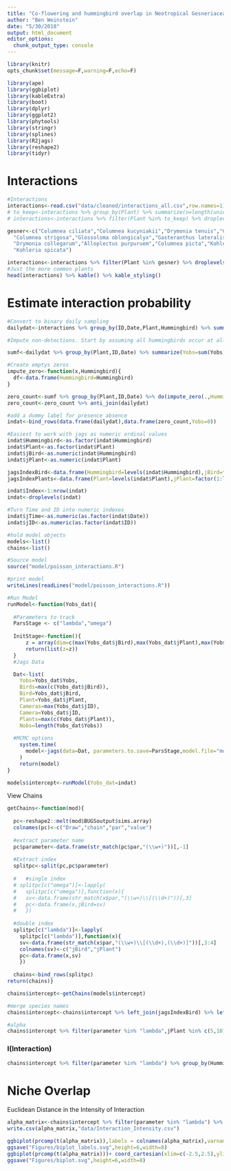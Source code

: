 ```yaml
---
title: "Co-flowering and hummingbird overlap in Neotropical Gesneriaceae: Phylogeny and Interactions"
author: "Ben Weinstein"
date: "5/30/2018"
output: html_document
editor_options: 
  chunk_output_type: console
---
```


```r
library(knitr)
opts_chunk$set(message=F,warning=F,echo=F)

library(ape)
library(ggbiplot)
library(kableExtra)
library(boot)
library(dplyr)
library(ggplot2)
library(phytools)
library(stringr)
library(splines)
library(R2jags)
library(reshape2)
library(tidyr)
```

# Interactions

```r
#Interactions
interactions<-read.csv("data/cleaned/interactions_all.csv",row.names=1)
# to_keep<-interactions %>% group_by(Plant) %>% summarize(n=length(unique(ID))) %>% arrange(n) %>% filter(n>3) %>% .$Plant
# interactions<-interactions %>% filter(Plant %in% to_keep) %>% droplevels()

gesner<-c("Columnea ciliata","Columnea kucyniakii","Drymonia tenuis","Columnea mastersonii","Gasteranthus quitensis","Drymonia teuscheri",
  "Columnea strigosa","Glossoloma oblongicalyx","Gasteranthus lateralis","Kohleria affinis","Besleria solanoides","Drymonia brochidodroma",
  "Drymonia collegarum","Alloplectus purpuruem","Columnea picta","Kohleria villosa","Columnea medicinalis","Glossoloma purpureum",
  "Kohleria spicata")

interactions<-interactions %>% filter(Plant %in% gesner) %>% droplevels()
#Just the more common plants
head(interactions) %>% kable() %>% kable_styling()
```

# Estimate interaction probability

```r
#Convert to binary daily sampling
dailydat<-interactions %>% group_by(ID,Date,Plant,Hummingbird) %>% summarize(Yobs=n())

#Impute non-detections. Start by assuming all hummingbirds occur at all elevations (can be relaxed)

sumf<-dailydat %>% group_by(Plant,ID,Date) %>% summarize(Yobs=sum(Yobs))

#Create emptys zeros
impute_zero<-function(x,Hummingbird){
  df<-data.frame(Hummingbird=Hummingbird)
}

zero_count<-sumf %>% group_by(Plant,ID,Date) %>% do(impute_zero(.,Hummingbird=levels(dailydat$Hummingbird)))
zero_count<-zero_count %>% anti_join(dailydat)

#add a dummy label for presence absence
indat<-bind_rows(data.frame(dailydat),data.frame(zero_count,Yobs=0))
```

```r
#Easiest to work with jags as numeric ordinal values
indat$Hummingbird<-as.factor(indat$Hummingbird)
indat$Plant<-as.factor(indat$Plant)
indat$jBird<-as.numeric(indat$Hummingbird)
indat$jPlant<-as.numeric(indat$Plant)

jagsIndexBird<-data.frame(Hummingbird=levels(indat$Hummingbird),jBird=factor(1:length(levels(indat$Hummingbird))))
jagsIndexPlants<-data.frame(Plant=levels(indat$Plant),jPlant=factor(1:length(levels(indat$Plant))))

indat$Index<-1:nrow(indat)
indat<-droplevels(indat)

#Turn Time and ID into numeric indexes
indat$jTime<-as.numeric(as.factor(indat$Date))
indat$jID<-as.numeric(as.factor(indat$ID))

```

```r
#hold model objects
models<-list()
chains<-list()
```

```r
#Source model
source("model/poisson_interactions.R")

#print model
writeLines(readLines("model/poisson_interactions.R"))

#Run Model
runModel<-function(Yobs_dat){
  
  #Parameters to track
  ParsStage <- c("lambda","omega")
  
  InitStage<-function(){
      z = array(dim=c(max(Yobs_dat$jBird),max(Yobs_dat$jPlant),max(Yobs_dat$jID)),data=max(Yobs_dat$Yobs)+1)
      return(list(z=z))
  }
  #Jags Data

  Dat<-list(
    Yobs=Yobs_dat$Yobs,
    Birds=max(c(Yobs_dat$jBird)),
    Bird=Yobs_dat$jBird,
    Plant=Yobs_dat$jPlant,
    Cameras=max(Yobs_dat$jID),
    Camera=Yobs_dat$jID,
    Plants=max(c(Yobs_dat$jPlant)),
    Nobs=length(Yobs_dat$Yobs))
  
  #MCMC options
    system.time(
      model<-jags(data=Dat, parameters.to.save=ParsStage,model.file="model/poisson_interactions.jags",n.thin=2,n.iter=5000,n.burnin=4000,inits=InitStage,n.chains=2,DIC=F)
    )
    return(model)
}

models$intercept<-runModel(Yobs_dat=indat)
```

View Chains

```r
getChains<-function(mod){
  
  pc<-reshape2::melt(mod$BUGSoutput$sims.array)
  colnames(pc)<-c("Draw","chain","par","value")
  
  #extract parameter name
  pc$parameter<-data.frame(str_match(pc$par,"(\\w+)"))[,-1]
  
  #Extract index
  splitpc<-split(pc,pc$parameter)
  
  #   #single index
  # splitpc[c("omega")]<-lapply(
  #   splitpc[c("omega")],function(x){
  #   sv<-data.frame(str_match(x$par,"(\\w+)\\[(\\d+)"))[,3]
  #   pc<-data.frame(x,jBird=sv)
  #   })
  
  #double index
  splitpc[c("lambda")]<-lapply(
    splitpc[c("lambda")],function(x){
    sv<-data.frame(str_match(x$par,"(\\w+)\\[(\\d+),(\\d+)]"))[,3:4]
    colnames(sv)<-c("jBird","jPlant")
    pc<-data.frame(x,sv)
    })
  
  chains<-bind_rows(splitpc)
return(chains)}
```

```r
chains$intercept<-getChains(models$intercept)

#merge species names
chains$intercept<-chains$intercept %>% left_join(jagsIndexBird) %>% left_join(jagsIndexPlants)

#alpha
chains$intercept %>% filter(parameter %in% "lambda",jPlant %in% c(5,10)) %>% ggplot(.,aes(x=value,fill=Plant)) + geom_histogram() + facet_wrap(~Hummingbird,scales="free")
```

### I(Interaction)

```r
chains$intercept %>% filter(parameter %in% "lambda") %>% group_by(Hummingbird,Plant) %>% summarize(n=mean(value)) %>% ggplot(.,aes(fill=n,x=Plant,y=Hummingbird)) + geom_tile() + theme(axis.text.x = element_text(angle=-90)) + labs(fill="P(Interaction)") + scale_fill_gradient2(low="white",mid="blue",high="Red",midpoint=1,limits=c(0,3))
```

# Niche Overlap

Euclidean Distance in the Intensity of Interaction

```r
alpha_matrix<-chains$intercept %>% filter(parameter %in% "lambda") %>% group_by(Hummingbird,Plant) %>% summarize(n=mean(value)) %>% acast(Hummingbird~Plant)
write.csv(alpha_matrix,"data/Interaction_Intensity.csv")
```

```r
ggbiplot(prcomp(t(alpha_matrix)),labels = colnames(alpha_matrix),varname.size = 2) + coord_cartesian(xlim=c(-2.5,2.5),ylim=c(-2.5,2.5))
ggsave("Figures/biplot_labels.svg",height=6,width=8)
ggbiplot(prcomp(t(alpha_matrix)))+ coord_cartesian(xlim=c(-2.5,2.5),ylim=c(-2.5,2.5))
ggsave("Figures/biplot.svg",height=6,width=8)
```
